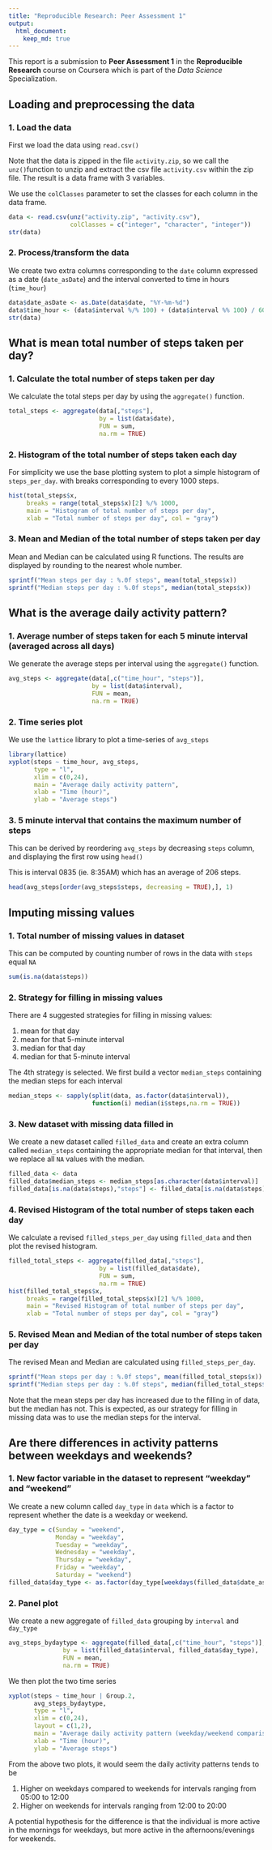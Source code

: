 ```yaml
---
title: "Reproducible Research: Peer Assessment 1"
output: 
  html_document:
    keep_md: true
---
```


This report is a submission to **Peer Assessment 1** in the **Reproducible Research** course on Coursera which is part of the *Data Science* Specialization.

## Loading and preprocessing the data

### 1. Load the data
First we load the data using `read.csv()`

Note that the data is zipped in the file `activity.zip`, so we call the `unz()`function to unzip and extract the csv file `activity.csv` within the zip file. The result is a data frame with 3 variables.

We use the `colClasses` parameter to set the classes for each column in the data frame.

```r
data <- read.csv(unz("activity.zip", "activity.csv"),
                 colClasses = c("integer", "character", "integer"))
str(data)
```

### 2. Process/transform the data

We create two extra columns corresponding to the `date` column expressed as a date (`date_asDate`) and the interval converted to time in hours (`time_hour`)

```r
data$date_asDate <- as.Date(data$date, "%Y-%m-%d")
data$time_hour <- (data$interval %/% 100) + (data$interval %% 100) / 60
str(data)
```


## What is mean total number of steps taken per day?

### 1. Calculate the total number of steps taken per day

We calculate the total steps per day by using the `aggregate()` function.

```r
total_steps <- aggregate(data[,"steps"],
                         by = list(data$date),
                         FUN = sum,
                         na.rm = TRUE)
```

### 2. Histogram of the total number of steps taken each day

For simplicity we use the base plotting system to plot a simple histogram of `steps_per_day`. with breaks corresponding to every 1000 steps.

```r
hist(total_steps$x,
     breaks = range(total_steps$x)[2] %/% 1000,
     main = "Histogram of total number of steps per day",
     xlab = "Total number of steps per day", col = "gray")
```

### 3. Mean and Median of the total number of steps taken per day

Mean and Median can be calculated using R functions. The results are displayed by rounding to the nearest whole number.

```r
sprintf("Mean steps per day : %.0f steps", mean(total_steps$x))
sprintf("Median steps per day : %.0f steps", median(total_steps$x))
```

## What is the average daily activity pattern?

### 1. Average number of steps taken for each 5 minute interval (averaged across all days)

We generate the average steps per interval using the `aggregate()` function.

```r
avg_steps <- aggregate(data[,c("time_hour", "steps")],
                       by = list(data$interval),
                       FUN = mean,
                       na.rm = TRUE)
```

### 2. Time series plot

We use the `lattice` library to plot a time-series of `avg_steps`

```r
library(lattice)
xyplot(steps ~ time_hour, avg_steps,
       type = "l",
       xlim = c(0,24),
       main = "Average daily activity pattern",
       xlab = "Time (hour)",
       ylab = "Average steps")
```

### 3. 5 minute interval that contains the maximum number of steps

This can be derived by reordering `avg_steps` by decreasing `steps` column, and displaying the first row using `head()`

This is interval 0835 (ie. 8:35AM) which has an average of 206 steps.

```r
head(avg_steps[order(avg_steps$steps, decreasing = TRUE),], 1)
```

## Imputing missing values

### 1. Total number of missing values in dataset

This can be computed by counting number of rows in the data with `steps` equal `NA`

```r
sum(is.na(data$steps))
```

### 2. Strategy for filling in missing values

There are 4 suggested strategies for filling in missing values:

1. mean for that day
2. mean for that 5-minute interval
3. median for that day
4. median for that 5-minute interval

The 4th strategy is selected. We first build a vector `median_steps` containing the median steps for each interval

```r
median_steps <- sapply(split(data, as.factor(data$interval)),
                       function(i) median(i$steps,na.rm = TRUE))
```

### 3. New dataset with missing data filled in

We create a new dataset called `filled_data` and create an extra column called `median_steps` containing the appropriate median for that interval, then we replace all `NA` values with the median.

```r
filled_data <- data
filled_data$median_steps <- median_steps[as.character(data$interval)]
filled_data[is.na(data$steps),"steps"] <- filled_data[is.na(data$steps),"median_steps"]

```


### 4. Revised Histogram of the total number of steps taken each day

We calculate a revised `filled_steps_per_day` using `filled_data` and then plot the revised histogram.

```r
filled_total_steps <- aggregate(filled_data[,"steps"],
                         by = list(filled_data$date),
                         FUN = sum,
                         na.rm = TRUE)
hist(filled_total_steps$x,
     breaks = range(filled_total_steps$x)[2] %/% 1000,
     main = "Revised Histogram of total number of steps per day",
     xlab = "Total number of steps per day", col = "gray")
```

### 5. Revised Mean and Median of the total number of steps taken per day

The revised Mean and Median are calculated using `filled_steps_per_day`.

```r
sprintf("Mean steps per day : %.0f steps", mean(filled_total_steps$x))
sprintf("Median steps per day : %.0f steps", median(filled_total_steps$x))
```

Note that the mean steps per day has increased due to the filling in of data, but the median has not. This is expected, as our strategy for filling in missing data was to use the median steps for the interval.

## Are there differences in activity patterns between weekdays and weekends?

### 1. New factor variable in the dataset to represent "weekday" and "weekend" 

We create a new column called `day_type` in `data` which is a factor to represent whether the date is a weekday or weekend.

```r
day_type = c(Sunday = "weekend",
             Monday = "weekday",
             Tuesday = "weekday",
             Wednesday = "weekday",
             Thursday = "weekday",
             Friday = "weekday",
             Saturday = "weekend")
filled_data$day_type <- as.factor(day_type[weekdays(filled_data$date_asDate)])
```

### 2. Panel plot

We create a new aggregate of `filled_data` grouping by `interval` and `day_type`

```r
avg_steps_bydaytype <- aggregate(filled_data[,c("time_hour", "steps")],
               by = list(filled_data$interval, filled_data$day_type),
               FUN = mean,
               na.rm = TRUE)
```

We then plot the two time series

```r
xyplot(steps ~ time_hour | Group.2,
       avg_steps_bydaytype,
       type = "l",
       xlim = c(0,24),
       layout = c(1,2),
       main = "Average daily activity pattern (weekday/weekend comparison)",
       xlab = "Time (hour)",
       ylab = "Average steps")
```

From the above two plots, it would seem the daily activity patterns tends to be

1. Higher on weekdays compared to weekends for intervals ranging from 05:00 to 12:00
2. Higher on weekends for intervals ranging from 12:00 to 20:00

A potential hypothesis for the difference is that the individual is more active in the mornings for weekdays, but more active in the afternoons/evenings for weekends.